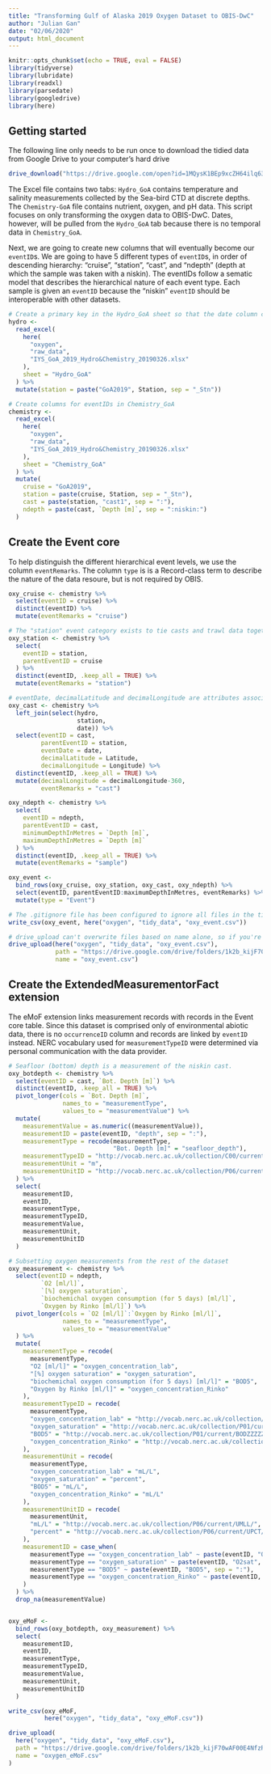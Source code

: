 ```yaml
---
title: "Transforming Gulf of Alaska 2019 Oxygen Dataset to OBIS-DwC"
author: "Julian Gan"
date: "02/06/2020"
output: html_document
---
```


```r
knitr::opts_chunk$set(echo = TRUE, eval = FALSE)
library(tidyverse)
library(lubridate)
library(readxl)
library(parsedate)
library(googledrive)
library(here)
```

## Getting started

The following line only needs to be run once to download the tidied data from Google Drive to your computer's hard drive

```r
drive_download("https://drive.google.com/open?id=1MQysK1BEp9xcZH64ilq63Sx3ri5SJYCx", path = here("oxygen", "raw_data", "IYS_GoA_2019_Hydro&Chemistry_20190326.xlsx"))
```

The Excel file contains two tabs: `Hydro_GoA` contains temperature and salinity measurements collected by the Sea-bird CTD at discrete depths. The `Chemistry-GoA` file contains nutrient, oxygen, and pH data. This script focuses on only transforming the oxygen data to OBIS-DwC. Dates, however, will be pulled from the `Hydro_GoA` tab because there is no temporal data in `Chemistry_GoA`.

Next, we are going to create new columns that will eventually become our `eventID`s. We are going to have 5 different types of `eventID`s, in order of descending hierarchy: "cruise", "station", "cast", and "ndepth" (depth at which the sample was taken with a niskin). The eventIDs follow a sematic model that describes the hierarchical nature of each event type. Each sample is given an `eventID` because the "niskin" `eventID` should be interoperable with other datasets.

```r
# Create a primary key in the Hydro_GoA sheet so that the date column can be joined to Chemistry_GoA
hydro <-
  read_excel(
    here(
      "oxygen",
      "raw_data",
      "IYS_GoA_2019_Hydro&Chemistry_20190326.xlsx"
    ),
    sheet = "Hydro_GoA"
  ) %>%
  mutate(station = paste("GoA2019", Station, sep = "_Stn"))

# Create columns for eventIDs in Chemistry_GoA
chemistry <-
  read_excel(
    here(
      "oxygen",
      "raw_data",
      "IYS_GoA_2019_Hydro&Chemistry_20190326.xlsx"
    ),
    sheet = "Chemistry_GoA"
  ) %>%
  mutate(
    cruise = "GoA2019",
    station = paste(cruise, Station, sep = "_Stn"),
    cast = paste(station, "cast1", sep = ":"),
    ndepth = paste(cast, `Depth [m]`, sep = ":niskin:")
  )
```


## Create the Event core

To help distinguish the different hierarchical event levels, we use the column `eventRemarks`. The column `type` is is a Record-class term to describe the nature of the data resoure, but is not required by OBIS.

```r
oxy_cruise <- chemistry %>%
  select(eventID = cruise) %>%
  distinct(eventID) %>%
  mutate(eventRemarks = "cruise")

# The "station" event category exists to tie casts and trawl data together.
oxy_station <- chemistry %>%
  select(
    eventID = station,
    parentEventID = cruise
  ) %>%
  distinct(eventID, .keep_all = TRUE) %>%
  mutate(eventRemarks = "station")

# eventDate, decimalLatitude and decimalLongitude are attributes associated with the "cast" record type, because sampling times and cast and trawl coordinates differ amongst datasets.
oxy_cast <- chemistry %>%
  left_join(select(hydro,
                   station,
                   date)) %>%
  select(eventID = cast,
         parentEventID = station,
         eventDate = date,
         decimalLatitude = Latitude,
         decimalLongitude = Longitude) %>%
  distinct(eventID, .keep_all = TRUE) %>%
  mutate(decimalLongitude = decimalLongitude-360,
         eventRemarks = "cast")

oxy_ndepth <- chemistry %>%
  select(
    eventID = ndepth,
    parentEventID = cast,
    minimumDepthInMetres = `Depth [m]`,
    maximumDepthInMetres = `Depth [m]`
  ) %>%
  distinct(eventID, .keep_all = TRUE) %>%
  mutate(eventRemarks = "sample")

oxy_event <-
  bind_rows(oxy_cruise, oxy_station, oxy_cast, oxy_ndepth) %>%
  select(eventID, parentEventID:maximumDepthInMetres, eventRemarks) %>% 
  mutate(type = "Event")
```

```r
# The .gitignore file has been configured to ignore all files in the tidy_data folder so no data gets pushed to the Git repository.
write_csv(oxy_event, here("oxygen", "tidy_data", "oxy_event.csv"))

# drive_upload can't overwrite files based on name alone, so if you're re-running this script after creating the first file, make sure to delete the older version from Google Drive.
drive_upload(here("oxygen", "tidy_data", "oxy_event.csv"),
             path = "https://drive.google.com/drive/folders/1k2b_kijF70wAF00E4NfzRIxoISkqiI1v",
             name = "oxy_event.csv")
```


## Create the ExtendedMeasurementorFact extension 

The eMoF extension links measurement records with records in the Event core table. Since this dataset is comprised only of environmental abiotic data, there is no `occurrenceID` column and records are linked by `eventID` instead. NERC vocabulary used for `measurementTypeID` were determined via personal communication with the data provider.

```r
# Seafloor (bottom) depth is a measurement of the niskin cast.
oxy_botdepth <- chemistry %>%
  select(eventID = cast, `Bot. Depth [m]`) %>%
  distinct(eventID, .keep_all = TRUE) %>%
  pivot_longer(cols = `Bot. Depth [m]`,
               names_to = "measurementType",
               values_to = "measurementValue") %>%
  mutate(
    measurementValue = as.numeric((measurementValue)),
    measurementID = paste(eventID, "depth", sep = ":"),
    measurementType = recode(measurementType,
                             "Bot. Depth [m]" = "seafloor_depth"),
    measurementTypeID = "http://vocab.nerc.ac.uk/collection/C00/current/SCILOG/",
    measurementUnit = "m",
    measurementUnitID = "http://vocab.nerc.ac.uk/collection/P06/current/ULAA/"
  ) %>%
  select(
    measurementID,
    eventID,
    measurementType,
    measurementTypeID,
    measurementValue,
    measurementUnit,
    measurementUnitID
  )

# Subsetting oxygen measurements from the rest of the dataset
oxy_measurement <- chemistry %>% 
  select(eventID = ndepth,
         `O2 [ml/l]`,
         `[%] oxygen saturation`,
         `biochemichal oxygen consumption (for 5 days) [ml/l]`,
         `Oxygen by Rinko [ml/l]`) %>% 
  pivot_longer(cols = `O2 [ml/l]`:`Oxygen by Rinko [ml/l]`,
               names_to = "measurementType",
               values_to = "measurementValue"
  ) %>% 
  mutate(
    measurementType = recode(
      measurementType,
      "O2 [ml/l]" = "oxygen_concentration_lab",
      "[%] oxygen saturation" = "oxygen_saturation",
      "biochemichal oxygen consumption (for 5 days) [ml/l]" = "BOD5",
      "Oxygen by Rinko [ml/l]" = "oxygen_concentration_Rinko"
    ),
    measurementTypeID = recode(
      measurementType,
      "oxygen_concentration_lab" = "http://vocab.nerc.ac.uk/collection/P01/current/DOXYWITX/",
      "oxygen_saturation" = "http://vocab.nerc.ac.uk/collection/P01/current/OXYSWW01/",
      "BOD5" = "http://vocab.nerc.ac.uk/collection/P01/current/BODZZZZZ/",
      "oxygen_concentration_Rinko" = "http://vocab.nerc.ac.uk/collection/P01/current/DOXYUZ01/"
    ),
    measurementUnit = recode(
      measurementType,
      "oxygen_concentration_lab" = "mL/L",
      "oxygen_saturation" = "percent",
      "BOD5" = "mL/L",
      "oxygen_concentration_Rinko" = "mL/L"
    ),
    measurementUnitID = recode(
      measurementUnit,
      "mL/L" = "http://vocab.nerc.ac.uk/collection/P06/current/UMLL/",
      "percent" = "http://vocab.nerc.ac.uk/collection/P06/current/UPCT/"
    ),
    measurementID = case_when(
      measurementType == "oxygen_concentration_lab" ~ paste(eventID, "O2", sep = ":"),
      measurementType == "oxygen_saturation" ~ paste(eventID, "O2sat", sep = ":"),
      measurementType == "BOD5" ~ paste(eventID, "BOD5", sep = ":"),
      measurementType == "oxygen_concentration_Rinko" ~ paste(eventID, "O2_R", sep = ":")
    )
  ) %>% 
  drop_na(measurementValue)


oxy_eMoF <-
  bind_rows(oxy_botdepth, oxy_measurement) %>%
  select(
    measurementID,
    eventID,
    measurementType,
    measurementTypeID,
    measurementValue,
    measurementUnit,
    measurementUnitID
  )
```

```r
write_csv(oxy_eMoF,
          here("oxygen", "tidy_data", "oxy_eMoF.csv"))

drive_upload(
  here("oxygen", "tidy_data", "oxy_eMoF.csv"),
  path = "https://drive.google.com/drive/folders/1k2b_kijF70wAF00E4NfzRIxoISkqiI1v",
  name = "oxygen_eMoF.csv"
)
```